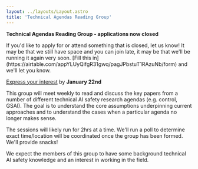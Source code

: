 ---
layout: ../layouts/Layout.astro
title: 'Technical Agendas Reading Group'
---

**Technical Agendas Reading Group - applications now closed**

<div class='calloutbox'>
If you'd like to apply for or attend something that is closed, let us know! It may be that we still have space and you can join late, it may be that we'll be running it again very soon. [Fill this in](https://airtable.com/appYLUyQifgR31gwq/pagJPbstuT1RAzuNb/form) and we'll let you know.

</div>

[Express your interest](https://airtable.com/appYLUyQifgR31gwq/pag32YVqf6OjfHKx3/form) by **January 22nd**

This group will meet weekly to read and discuss the key papers from a number of different technical AI safety research agendas (e.g. control, GSAI). The goal is to understand the core assumptions underpinning current approaches and to understand the cases when a particular agenda no longer makes sense.

The sessions will likely run for 2hrs at a time. We'll run a poll to determine exact time/location will be coordinated once the group has been formed. We'll provide snacks!


We expect the members of this group to have some background technical AI safety knowledge and an interest in working in the field.
